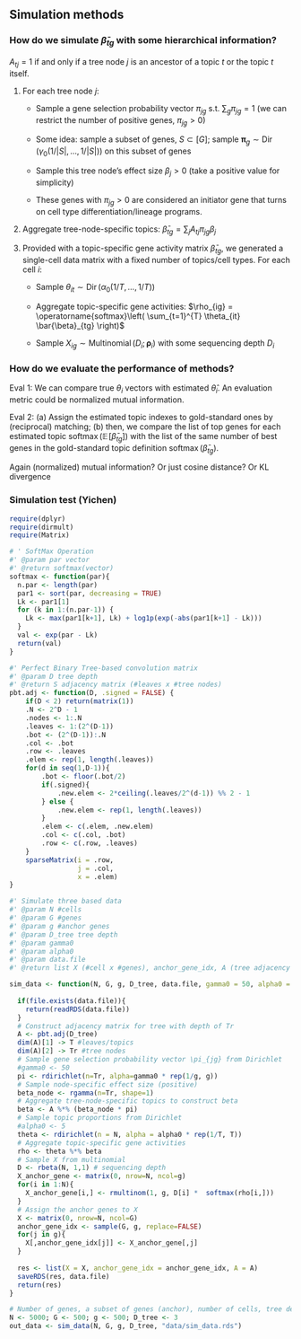 
## Simulation methods


### How do we simulate $\bar{\beta}_{tg}$ with some hierarchical information?

$A_{tj} = 1$ if and only if a tree node $j$ is an ancestor of a topic $t$ or the topic $t$ itself.

1. For each tree node $j$:

    - Sample a gene selection probability vector $\pi_{jg}$ s.t. $\sum_{g} \pi_{jg} = 1$ (we can restrict the number of positive genes, $\pi_{jg} > 0$)
	
	- Some idea: sample a subset of genes, $S \subset [G]$; sample $\boldsymbol{\pi}_{g} \sim \operatorname{Dir}(\gamma_{0} (1/|S|, \ldots, 1/|S|))$ on this subset of genes
	
	- Sample this tree node's effect size $\beta_{j} > 0$ (take a positive value for simplicity)

    - These genes with $\pi_{jg} > 0$ are considered an initiator gene that turns on cell type differentiation/lineage programs.

2. Aggregate tree-node-specific topics: $\bar{\beta}_{tg} = \sum_{j} A_{tj} \pi_{jg} \beta_{j}$

3. Provided with a topic-specific gene activity matrix $\bar{\beta}_{tg}$, we generated a single-cell data matrix with a fixed number of topics/cell types. For each cell $i$:

    - Sample $\theta_{it} \sim \operatorname{Dir}(\alpha_{0} (1/T, \ldots, 1/T))$

    - Aggregate topic-specific gene activities: $\rho_{ig} = \operatorname{softmax}\left( \sum_{t=1}^{T} \theta_{it} \bar{\beta}_{tg} \right)$

    - Sample $X_{ig} \sim \operatorname{Multinomial}(D_{i}; \boldsymbol{\rho}_{i})$ with some sequencing depth $D_{i}$


### How do we evaluate the performance of methods?

Eval 1: We can compare true $\theta_{i}$ vectors with estimated $\hat{\theta}_{i}$. An evaluation metric could be normalized mutual information.

Eval 2: (a) Assign the estimated topic indexes to gold-standard ones by (reciprocal) matching; (b) then, we compare the list of top genes for each estimated topic $\operatorname{softmax}(\mathbb{E}\!\left[\bar{\beta}_{tg}\right])$ with the list of the same number of best genes in the gold-standard topic definition $\operatorname{softmax}(\bar{\beta}_{tg})$.

Again (normalized) mutual information? Or just cosine distance? Or KL divergence

### Simulation test (Yichen)

```r
require(dplyr)
require(dirmult)
require(Matrix)

# ' SoftMax Operation
#' @param par vector
#' @return softmax(vector)
softmax <- function(par){
  n.par <- length(par)
  par1 <- sort(par, decreasing = TRUE)
  Lk <- par1[1]
  for (k in 1:(n.par-1)) {
    Lk <- max(par1[k+1], Lk) + log1p(exp(-abs(par1[k+1] - Lk))) 
  }
  val <- exp(par - Lk)
  return(val)
}

#' Perfect Binary Tree-based convolution matrix
#' @param D tree depth
#' @return S adjacency matrix (#leaves x #tree nodes)
pbt.adj <- function(D, .signed = FALSE) {
    if(D < 2) return(matrix(1))
    .N <- 2^D - 1
    .nodes <- 1:.N
    .leaves <- 1:(2^(D-1))
    .bot <- (2^(D-1)):.N
    .col <- .bot
    .row <- .leaves
    .elem <- rep(1, length(.leaves))
    for(d in seq(1,D-1)){
        .bot <- floor(.bot/2)
        if(.signed){
            .new.elem <- 2*ceiling(.leaves/2^(d-1)) %% 2 - 1
        } else {
            .new.elem <- rep(1, length(.leaves))
        }
        .elem <- c(.elem, .new.elem)
        .col <- c(.col, .bot)
        .row <- c(.row, .leaves)
    }
    sparseMatrix(i = .row,
                 j = .col,
                 x = .elem)
}

#' Simulate three based data
#' @param N #cells
#' @param G #genes
#' @param g #anchor genes
#' @param D_tree tree depth
#' @param gamma0 
#' @param alpha0
#' @param data.file
#' @return list X (#cell x #genes), anchor_gene_idx, A (tree adjacency matrix) 

sim_data <- function(N, G, g, D_tree, data.file, gamma0 = 50, alpha0 = 5){
  
  if(file.exists(data.file)){
    return(readRDS(data.file))
  }
  # Construct adjacency matrix for tree with depth of Tr
  A <- pbt.adj(D_tree)
  dim(A)[1] -> T #leaves/topics 
  dim(A)[2] -> Tr #tree nodes
  # Sample gene selection probability vector \pi_{jg} from Dirichlet
  #gamma0 <- 50
  pi <- rdirichlet(n=Tr, alpha=gamma0 * rep(1/g, g))
  # Sample node-specific effect size (positive)
  beta_node <- rgamma(n=Tr, shape=1)
  # Aggregate tree-node-specific topics to construct beta
  beta <- A %*% (beta_node * pi)
  # Sample topic proportions from Dirichlet
  #alpha0 <- 5
  theta <- rdirichlet(n = N, alpha = alpha0 * rep(1/T, T))
  # Aggregate topic-specific gene activities
  rho <- theta %*% beta
  # Sample X from multinomial
  D <- rbeta(N, 1,1) # sequencing depth
  X_anchor_gene <- matrix(0, nrow=N, ncol=g)
  for(i in 1:N){   
    X_anchor_gene[i,] <- rmultinom(1, g, D[i] *  softmax(rho[i,]))
  }
  # Assign the anchor genes to X
  X <- matrix(0, nrow=N, ncol=G)
  anchor_gene_idx <- sample(G, g, replace=FALSE)
  for(j in g){
    X[,anchor_gene_idx[j]] <- X_anchor_gene[,j] 
  }
  
  res <- list(X = X, anchor_gene_idx = anchor_gene_idx, A = A)
  saveRDS(res, data.file)
  return(res)
}
```
```r
# Number of genes, a subset of genes (anchor), number of cells, tree depth
N <- 5000; G <- 500; g <- 500; D_tree <- 3
out_data <- sim_data(N, G, g, D_tree, "data/sim_data.rds")
```